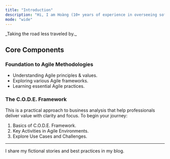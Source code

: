 ```yaml
---
title: "Introduction"
description: "Hi, I am Hoàng (10+ years of experience in overseeing software development teams delivering value to businesses🥋). In this module, I will share an Agile Business Analysis training in which I introduce specific use cases and challenges to give you insights into how to be a more effective business analyst in Agile environments."
mode: "wide"
---
```


<Note>
  _Taking the road less traveled by._
</Note>

## Core Components

### Foundation to Agile Methodologies

- Understanding Agile principles & values.
- Exploring various Agile frameworks.
- Learning essential Agile practices.

### The C.O.D.E. Framework

This is a practical approach to business analysis that help professionals deliver value with clarity and focus. To begin your journey:

1. Basics of C.O.D.E. Framework.
2. Key Activities in Agile Environments.
3. Explore Use Cases and Challenges.

---
<Card title="Hoang Sol's Blog" icon="file-pen" iconType="regular" href="https://hoangsol.com">
  I share my fictional stories and best practices in my blog.
</Card>